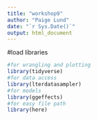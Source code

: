 ```yaml
---
title: "workshop9"
author: "Paige Lund"
date: "`r Sys.Date()`"
output: html_document
---
```


#load libraries 

```r
#for wrangling and plotting 
library(tidyverse)
#for data access
library(lterdatasampler)
#for models
library(ggeffects)
#for easy file path
library(here)
```
